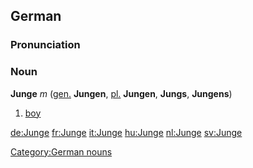 ==German==

===Pronunciation===
{{IPA|[ˈjʊŋə]}}

===Noun===
'''Junge''' ''m'' ([[genitive|gen.]] '''Jungen''', [[plural|pl.]] '''Jungen''', '''Jungs''', '''Jungens''')
#[[boy]]

[[Category:German nouns]]

[[de:Junge]]
[[fr:Junge]]
[[it:Junge]]
[[hu:Junge]]
[[nl:Junge]]
[[sv:Junge]]